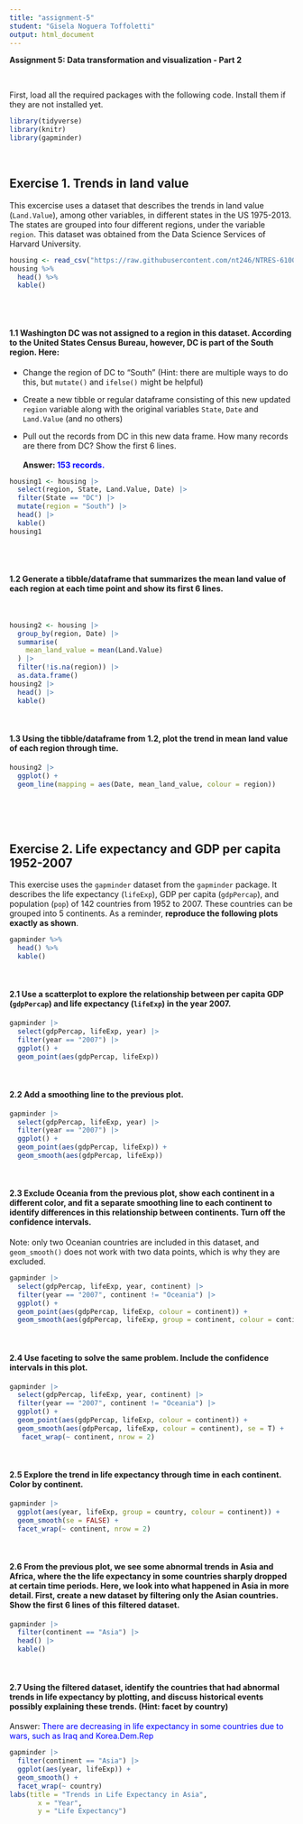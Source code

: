 ```yaml
---
title: "assignment-5"
student: "Gisela Noguera Toffoletti"
output: html_document
---
```


**Assignment 5: Data transformation and visualization - Part 2**

<br>

First, load all the required packages with the following code. Install
them if they are not installed yet.

```r
library(tidyverse)
library(knitr)
library(gapminder)
```

<br>

## Exercise 1. Trends in land value

This excercise uses a dataset that describes the trends in land value
(`Land.Value`), among other variables, in different states in the US
1975-2013. The states are grouped into four different regions, under the
variable `region`. This dataset was obtained from the Data Science
Services of Harvard University.

```r
housing <- read_csv("https://raw.githubusercontent.com/nt246/NTRES-6100-data-science/master/datasets/landdata_states.csv")
housing %>%
  head() %>% 
  kable() 
```

<br>
<br>

#### 1.1 Washington DC was not assigned to a region in this dataset. According to the United States Census Bureau, however, DC is part of the South region. Here:

- Change the region of DC to “South” (Hint: there are multiple ways to do this, but `mutate()` and `ifelse()` might be helpful)

- Create a new tibble or regular dataframe consisting of this new updated `region` variable along with the original variables `State`, `Date` and `Land.Value` (and no others)

- Pull out the records from DC in this new data frame. How many records are there from DC? Show the first 6 lines.
<br>
<br>
**Answer: <span style="color:blue"> 153 records. </span>**

```r
housing1 <- housing |> 
  select(region, State, Land.Value, Date) |> 
  filter(State == "DC") |> 
  mutate(region = "South") |> 
  head() |> 
  kable()
housing1
```
<br>
<br>

#### 1.2 Generate a tibble/dataframe that summarizes the mean land value of each region at each time point and show its first 6 lines.
<br>

```r
housing2 <- housing |> 
  group_by(region, Date) |> 
  summarise(
    mean_land_value = mean(Land.Value)
  ) |> 
  filter(!is.na(region)) |> 
  as.data.frame()
housing2 |>
  head() |> 
  kable() 
```
<br>

#### 1.3 Using the tibble/dataframe from 1.2, plot the trend in mean land value of each region through time.

```r
housing2 |> 
  ggplot() +
  geom_line(mapping = aes(Date, mean_land_value, colour = region))
```

<br>
<br>
<br>

## Exercise 2. Life expectancy and GDP per capita 1952-2007

This exercise uses the `gapminder` dataset from the `gapminder` package.
It describes the life expectancy (`lifeExp`), GDP per capita
(`gdpPercap`), and population (`pop`) of 142 countries from 1952 to
2007. These countries can be grouped into 5 continents. As a reminder,
**reproduce the following plots exactly as shown**.

```r
gapminder %>% 
  head() %>% 
  kable()
```

<br>

#### 2.1 Use a scatterplot to explore the relationship between per capita GDP (`gdpPercap`) and life expectancy (`lifeExp`) in the year 2007.

```r
gapminder |> 
  select(gdpPercap, lifeExp, year) |>
  filter(year == "2007") |> 
  ggplot() +
  geom_point(aes(gdpPercap, lifeExp))
```

<br>

#### 2.2 Add a smoothing line to the previous plot.

```r
gapminder |> 
  select(gdpPercap, lifeExp, year) |>
  filter(year == "2007") |> 
  ggplot() +
  geom_point(aes(gdpPercap, lifeExp)) +
  geom_smooth(aes(gdpPercap, lifeExp))
```


<br>

#### 2.3 Exclude Oceania from the previous plot, show each continent in a different color, and fit a separate smoothing line to each continent to identify differences in this relationship between continents. Turn off the confidence intervals.

Note: only two Oceanian countries are included in this dataset, and
`geom_smooth()` does not work with two data points, which is why they
are excluded.

```r
gapminder |> 
  select(gdpPercap, lifeExp, year, continent) |>
  filter(year == "2007", continent != "Oceania") |> 
  ggplot() +
  geom_point(aes(gdpPercap, lifeExp, colour = continent)) +
  geom_smooth(aes(gdpPercap, lifeExp, group = continent, colour = continent), se = F)
```


<br>

#### 2.4 Use faceting to solve the same problem. Include the confidence intervals in this plot.

```r
gapminder |> 
  select(gdpPercap, lifeExp, year, continent) |>
  filter(year == "2007", continent != "Oceania") |> 
  ggplot() +
  geom_point(aes(gdpPercap, lifeExp, colour = continent)) +
  geom_smooth(aes(gdpPercap, lifeExp, colour = continent), se = T) +
   facet_wrap(~ continent, nrow = 2)
```

<br>

#### 2.5 Explore the trend in life expectancy through time in each continent. Color by continent.

```r
gapminder |> 
  ggplot(aes(year, lifeExp, group = country, colour = continent)) +
  geom_smooth(se = FALSE) +
  facet_wrap(~ continent, nrow = 2)
```


<br>

#### 2.6 From the previous plot, we see some abnormal trends in Asia and Africa, where the the life expectancy in some countries sharply dropped at certain time periods. Here, we look into what happened in Asia in more detail. First, create a new dataset by filtering only the Asian countries. Show the first 6 lines of this filtered dataset.

```r
gapminder |> 
  filter(continent == "Asia") |> 
  head() |> 
  kable()
```

<br>

#### 2.7 Using the filtered dataset, identify the countries that had abnormal trends in life expectancy **by plotting**, and discuss historical events possibly explaining these trends. (Hint: facet by country)

Answer: <span style="color:blue"> There are decreasing in life expectancy in some countries due to
wars, such as Iraq and Korea.Dem.Rep</span>

```r
gapminder |> 
  filter(continent == "Asia") |> 
  ggplot(aes(year, lifeExp)) +
  geom_smooth() +
  facet_wrap(~ country)
labs(title = "Trends in Life Expectancy in Asia",
       x = "Year",
       y = "Life Expectancy")
```
<br> 



